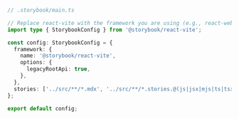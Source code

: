 ```ts
// .storybook/main.ts

// Replace react-vite with the framework you are using (e.g., react-webpack5)
import type { StorybookConfig } from '@storybook/react-vite';

const config: StorybookConfig = {
  framework: {
    name: '@storybook/react-vite',
    options: {
      legacyRootApi: true,
    },
  },
  stories: ['../src/**/*.mdx', '../src/**/*.stories.@(js|jsx|mjs|ts|tsx)'],
};

export default config;
```
